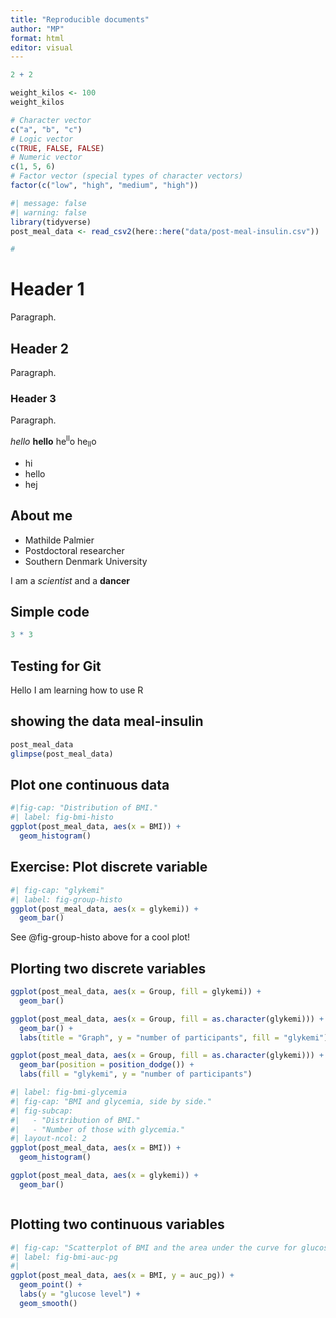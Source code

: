 ```yaml
---
title: "Reproducible documents"
author: "MP"
format: html
editor: visual
---
```


```r
2 + 2
```

```r
weight_kilos <- 100
weight_kilos
```

```r
# Character vector
c("a", "b", "c")
# Logic vector
c(TRUE, FALSE, FALSE)
# Numeric vector
c(1, 5, 6)
# Factor vector (special types of character vectors)
factor(c("low", "high", "medium", "high"))
```

```r
#| message: false
#| warning: false
library(tidyverse)
post_meal_data <- read_csv2(here::here("data/post-meal-insulin.csv"))
```

```r
#
```

# Header 1

Paragraph.

## Header 2

Paragraph.

### Header 3

Paragraph.

*hello* **hello** he^ll^o he~ll~o

-   hi
-   hello
-   hej

## About me

-   Mathilde Palmier
-   Postdoctoral researcher
-   Southern Denmark University

I am a *scientist* and a **dancer**

## Simple code

```r
3 * 3
```

## Testing for Git

Hello I am learning how to use R

## showing the data meal-insulin

```r
post_meal_data
glimpse(post_meal_data)
```

## Plot one continuous data

```r
#|fig-cap: "Distribution of BMI."
#| label: fig-bmi-histo
ggplot(post_meal_data, aes(x = BMI)) +
  geom_histogram()
```

## Exercise: Plot discrete variable

```r
#| fig-cap: "glykemi"
#| label: fig-group-histo
ggplot(post_meal_data, aes(x = glykemi)) +
  geom_bar()
```

See @fig-group-histo above for a cool plot!

## Plorting two discrete variables

```r
ggplot(post_meal_data, aes(x = Group, fill = glykemi)) +
  geom_bar()
```

```r
ggplot(post_meal_data, aes(x = Group, fill = as.character(glykemi))) +
  geom_bar() +
  labs(title = "Graph", y = "number of participants", fill = "glykemi")
```

```r
ggplot(post_meal_data, aes(x = Group, fill = as.character(glykemi))) +
  geom_bar(position = position_dodge()) +
  labs(fill = "glykemi", y = "number of participants")
```

```r
#| label: fig-bmi-glycemia
#| fig-cap: "BMI and glycemia, side by side."
#| fig-subcap:
#|   - "Distribution of BMI."
#|   - "Number of those with glycemia."
#| layout-ncol: 2
ggplot(post_meal_data, aes(x = BMI)) +
  geom_histogram()

ggplot(post_meal_data, aes(x = glykemi)) +
  geom_bar()
```

```r
```

## Plotting two continuous variables

```r
#| fig-cap: "Scatterplot of BMI and the area under the curve for glucose."
#| label: fig-bmi-auc-pg
#| 
ggplot(post_meal_data, aes(x = BMI, y = auc_pg)) +
  geom_point() +
  labs(y = "glucose level") +
  geom_smooth()
```
